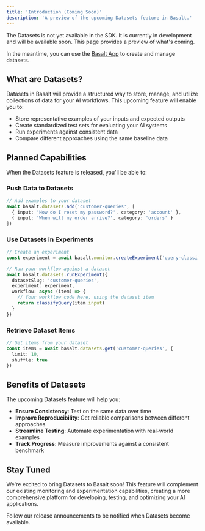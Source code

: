 ```yaml
---
title: 'Introduction (Coming Soon)'
description: 'A preview of the upcoming Datasets feature in Basalt.'
---
```


<Info>
  The Datasets is not yet available in the SDK. It is currently in development and will be available soon. This page provides a preview of what's coming.

  In the meantime, you can use the [Basalt App](https://app.getbasalt.ai) to create and manage datasets.
</Info>

## What are Datasets?

Datasets in Basalt will provide a structured way to store, manage, and utilize collections of data for your AI workflows. This upcoming feature will enable you to:

- Store representative examples of your inputs and expected outputs
- Create standardized test sets for evaluating your AI systems
- Run experiments against consistent data
- Compare different approaches using the same baseline data

## Planned Capabilities

When the Datasets feature is released, you'll be able to:

### Push Data to Datasets

```typescript
// Add examples to your dataset
await basalt.datasets.add('customer-queries', [
  { input: 'How do I reset my password?', category: 'account' },
  { input: 'When will my order arrive?', category: 'orders' }
])
```

### Use Datasets in Experiments

```typescript
// Create an experiment
const experiment = await basalt.monitor.createExperiment('query-classification')

// Run your workflow against a dataset
await basalt.datasets.runExperiment({
  datasetSlug: 'customer-queries',
  experiment: experiment,
  workflow: async (item) => {
    // Your workflow code here, using the dataset item
    return classifyQuery(item.input)
  }
})
```

### Retrieve Dataset Items

```typescript
// Get items from your dataset
const items = await basalt.datasets.get('customer-queries', {
  limit: 10,
  shuffle: true
})
```

## Benefits of Datasets

The upcoming Datasets feature will help you:

- **Ensure Consistency**: Test on the same data over time
- **Improve Reproducibility**: Get reliable comparisons between different approaches
- **Streamline Testing**: Automate experimentation with real-world examples
- **Track Progress**: Measure improvements against a consistent benchmark

## Stay Tuned

We're excited to bring Datasets to Basalt soon! This feature will complement our existing monitoring and experimentation capabilities, creating a more comprehensive platform for developing, testing, and optimizing your AI applications.

Follow our release announcements to be notified when Datasets become available.